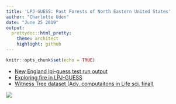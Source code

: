 ```yaml
---
title: 'LPJ-GUESS: Past Forests of North Eastern United States'
author: "Charlotte Uden"
date: "June 25 2019"
output:
  prettydoc::html_pretty:
    theme: architect
    highlight: github
---
```


```r
knitr::opts_chunk$set(echo = TRUE)
```

* [New England lpj-guess test run output](firstRun.html)
* [Exploring fire in LPJ-GUESS](ExploringFire.html)
* [Witness Tree dataset (Adv. computaitons in Life sci. final)](cuden_NR395_finalPaper.html)

![](IMG_4611.JPG)

